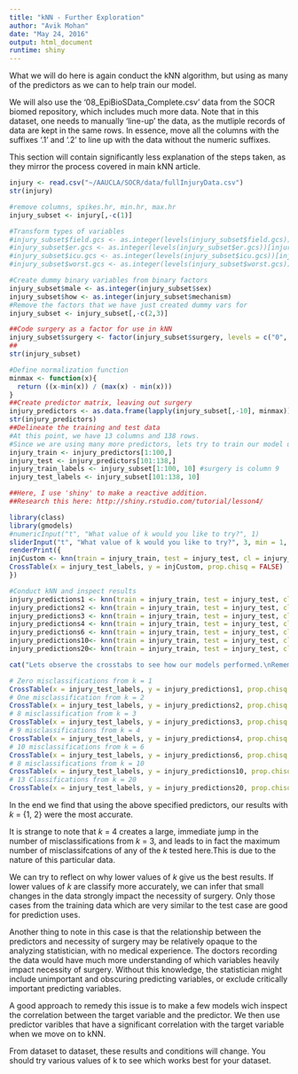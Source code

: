---
title: "kNN - Further Exploration"
author: "Avik Mohan"
date: "May 24, 2016"
output: html_document
runtime: shiny
---

What we will do here is again conduct the kNN algorithm, but using as many of the predictors as we can to help train our model. 

We will also use the '08_EpiBioSData_Complete.csv' data from the SOCR biomed repository, which includes much more data. Note that in this dataset, one needs to manually 'line-up' the data, as the mutliple records of data are kept in the same rows. In essence, move all the columns with the suffixes '.1' and '.2' to line up with the data without the numeric suffixes.

This section will contain significantly less explanation of the steps taken, as they mirror the process covered in main kNN article.

```{r}
injury <- read.csv("~/AAUCLA/SOCR/data/fullInjuryData.csv")
str(injury)

#remove columns, spikes.hr, min.hr, max.hr
injury_subset <- injury[,-c(1)]

#Transform types of variables
#injury_subset$field.gcs <- as.integer(levels(injury_subset$field.gcs))[injury_subset$field.gcs]
#injury_subset$er.gcs <- as.integer(levels(injury_subset$er.gcs))[injury_subset$er.gcs]
#injury_subset$icu.gcs <- as.integer(levels(injury_subset$icu.gcs))[injury_subset$icu.gcs]
#injury_subset$worst.gcs <- as.integer(levels(injury_subset$worst.gcs))[injury_subset$worst.gcs]

#Create dummy binary variables from binary factors
injury_subset$male <- as.integer(injury_subset$sex)
injury_subset$how <- as.integer(injury_subset$mechanism)
#Remove the factors that we have just created dummy vars for
injury_subset <- injury_subset[,-c(2,3)]

##Code surgery as a factor for use in kNN
injury_subset$surgery <- factor(injury_subset$surgery, levels = c("0", "1"), labels = c("No", "Yes"))
##
str(injury_subset)

#Define normalization function
minmax <- function(x){
  return ((x-min(x)) / (max(x) - min(x)))
}
##Create predictor matrix, leaving out surgery
injury_predictors <- as.data.frame(lapply(injury_subset[,-10], minmax))
str(injury_predictors)
##Delineate the training and test data
#At this point, we have 13 columns and 138 rows.
#Since we are using many more predictors, lets try to train our model using the first 100 records, and test the last 38 
injury_train <- injury_predictors[1:100,]
injury_test <- injury_predictors[101:138,]
injury_train_labels <- injury_subset[1:100, 10] #surgery is column 9
injury_test_labels <- injury_subset[101:138, 10]
```
```{r}
##Here, I use 'shiny' to make a reactive addition.
##Research this here: http://shiny.rstudio.com/tutorial/lesson4/

library(class)
library(gmodels)
#numericInput("t", "What value of k would you like to try?", 1)
sliderInput("t", "What value of k would you like to try?", 3, min = 1, max = 37, step = 1)
renderPrint({
injCustom <- knn(train = injury_train, test = injury_test, cl = injury_train_labels, input$t)
CrossTable(x = injury_test_labels, y = injCustom, prop.chisq = FALSE)
})
 ```
```{r}
#Conduct kNN and inspect results
injury_predictions1 <- knn(train = injury_train, test = injury_test, cl = injury_train_labels, k = 1)
injury_predictions2 <- knn(train = injury_train, test = injury_test, cl = injury_train_labels, k = 2)
injury_predictions3 <- knn(train = injury_train, test = injury_test, cl = injury_train_labels, k = 3)
injury_predictions4 <- knn(train = injury_train, test = injury_test, cl = injury_train_labels, k = 4)
injury_predictions6 <- knn(train = injury_train, test = injury_test, cl = injury_train_labels, k = 6)
injury_predictions10<- knn(train = injury_train, test = injury_test, cl = injury_train_labels, k = 10)
injury_predictions20<- knn(train = injury_train, test = injury_test, cl = injury_train_labels, k = 20)
```
```{r, echo=FALSE}
cat("Lets observe the crosstabs to see how our models performed.\nRemember, we can look at the crosstab when using kNN here as conveying the following information:\n_________________________________\n| True Negative | False Positive |\n----------------------------------\n| False Negative | True Positive |\n----------------------------------")
```
```{r}
# Zero misclassifications from k = 1
CrossTable(x = injury_test_labels, y = injury_predictions1, prop.chisq = FALSE)
# One misclassification from k = 2
CrossTable(x = injury_test_labels, y = injury_predictions2, prop.chisq = FALSE)
# 8 misclassification from k = 3
CrossTable(x = injury_test_labels, y = injury_predictions3, prop.chisq = FALSE)
# 9 misclassifications from k = 4
CrossTable(x = injury_test_labels, y = injury_predictions4, prop.chisq = FALSE)
# 10 misclassifications from k = 6
CrossTable(x = injury_test_labels, y = injury_predictions6, prop.chisq = FALSE)
# 8 misclassifications from k = 10
CrossTable(x = injury_test_labels, y = injury_predictions10, prop.chisq = FALSE)
# 13 Classifications from k = 20
CrossTable(x = injury_test_labels, y = injury_predictions20, prop.chisq = FALSE)
```


In the end we find that using the above specified predictors, our results with *k* = {1, 2} were the most accurate.

It is strange to note that *k* = 4 creates a large, immediate jump in the number of misclassifications from *k* = 3, and leads to in fact the maximum number of misclassifcations of any of the *k* tested here.This is due to the nature of this particular data.

We can try to reflect on why lower values of *k* give us the best results. If lower values of *k* are classify more accurately, we can infer that small changes in the data strongly impact the necessity of surgery. Only those cases from the training data which are very similar to the test case are good for prediction uses.

Another thing to note in this case is that the relationship between the predictors and necessity of surgery may be relatively opaque to the analyzing statistician, with no medical experience. The doctors recording the data would have much more understanding of which variables heavily impact necessity of surgery. Without this knowledge, the statistician might include unimportant and obscuring predicting variables, or exclude critically important predicting variables.

A good approach to remedy this issue is to make a few models wich inspect the correlation between the target variable and the predictor. We then use predictor varibles that have a significant correlation with the target variable when we move on to kNN.

From dataset to dataset, these results and conditions will change. You should try various values of k to see which works best for your dataset.